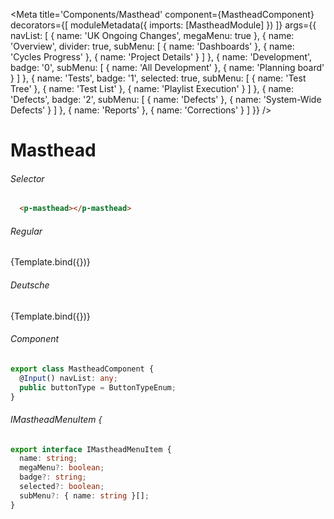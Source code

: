 
<Meta title='Components/Masthead'
  component={MastheadComponent}
  decorators={[
    moduleMetadata({
      imports: [MastheadModule]
    })
  ]}
  args={{
    navList: [
      {
        name: 'UK Ongoing Changes',
        megaMenu: true
      },
      {
        name: 'Overview',
        divider: true,
        subMenu: [
          {
            name: 'Dashboards'
          },
          {
            name: 'Cycles Progress'
          },
          {
            name: 'Project Details'
          }
        ]
      },
      {
        name: 'Development',
        badge: '0',
        subMenu: [
          {
            name: 'All Development'
          },
          {
            name: 'Planning board'
          }
        ]
      },
      {
        name: 'Tests',
        badge: '1',
        selected: true,
        subMenu: [
          {
            name: 'Test Tree'
          },
          {
            name: 'Test List'
          },
          {
            name: 'Playlist Execution'
          }
        ]
      },
      {
        name: 'Defects',
        badge: '2',
        subMenu: [
          {
            name: 'Defects'
          },
          {
            name: 'System-Wide Defects'
          }
        ]
      },
      {
        name: 'Reports'
      },
      {
        name: 'Corrections'
      }
    ]
  }}
/>


# Masthead

###### Selector
```html
  <p-masthead></p-masthead>
```
###### Regular
<Canvas>
  <Story name="Masthead"
    args={{
    }}>
    {Template.bind({})}
  </Story>
</Canvas>

###### Deutsche
<Canvas>
  <Story name="Deutsche"
    args={{
      navList: [
        {
          name: 'Deutschland Laufende Veränderungen',
          megaMenu: true
        },
        {
          name: 'Überblick',
          divider: true,
          subMenu: [
            {
              name: 'Dashboards'
            },
            {
              name: 'Cycles Progress'
            },
            {
              name: 'Project Details'
            }
          ]
        },
        {
          name: 'Entwicklung',
          badge: '0',
          subMenu: [
            {
              name: 'All Development'
            },
            {
              name: 'Planning board'
            }
          ]
        },
        {
          name: 'Tests',
          badge: '1',
          selected: true,
          subMenu: [
            {
              name: 'Test Tree'
            },
            {
              name: 'Test List'
            },
            {
              name: 'Playlist Execution'
            }
          ]
        },
        {
          name: 'Mängel',
          badge: '2',
          subMenu: [
            {
              name: 'Defects'
            },
            {
              name: 'System-Wide Defects'
            }
          ]
        },
        {
          name: 'Arbeitsunfähigkeitsbescheinigung'
        },
        {
          name: 'Donaudampfschif'
        }
      ]
    }}>
    {Template.bind({})}
  </Story>
</Canvas>

###### Component
```ts
export class MastheadComponent {
  @Input() navList: any;
  public buttonType = ButtonTypeEnum;
}
```
###### IMastheadMenuItem {
```ts
export interface IMastheadMenuItem {
  name: string;
  megaMenu?: boolean;
  badge?: string;
  selected?: boolean;
  subMenu?: { name: string }[];
}
```
